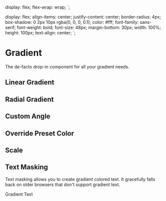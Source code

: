 

  display: flex;
  flex-wrap: wrap;
`;

  display: flex;
  align-items: center;
  justify-content: center;
  border-radius: 4px;
  box-shadow: 0 2px 10px rgba(0, 0, 0, 0.1);
  color: #fff;
  font-family: sans-serif;
  font-weight: bold;
  font-size: 48px;
  margin-bottom: 30px;
  width: 100%;
  height: 100px;
  text-align: center;
`;

<Meta title="Documentation|Gradient" component={Gradient} />

# Gradient

The de-facto drop-in component for all your gradient needs.

## Linear Gradient

<Preview>
  <Story name="Linear Gradient">
    <Gradient gradient="tranquil"></Gradient>
  </Story>
</Preview>

## Radial Gradient

<Preview>
  <Story name="Radial Gradient">
    <Gradient gradient="tranquil" type="radial"></Gradient>
  </Story>
</Preview>

## Custom Angle

<Preview>
  <Story name="Custom Angle">
    <Gradient gradient="tranquil" angle="0"></Gradient>
  </Story>
</Preview>

## Override Preset Color

<Preview>
  <Story name="Override Preset Color">
    <Gradient gradient="tranquil" start="rgba(0,0,0,0)"></Gradient>
  </Story>
</Preview>

## Scale

<Preview>
  <Story name="Scale">
    <Gradient gradient="tranquil" scale="200%"></Gradient>
  </Story>
</Preview>

## Text Masking

Text masking allows you to create gradient colored text. It gracefully falls back on older browsers that don't support gradient text.

<Preview>
  <Story name="Text Masking">
    <Gradient gradient="timber" textMask>
      Gradient Text
    </Gradient>
  </Story>
</Preview>

